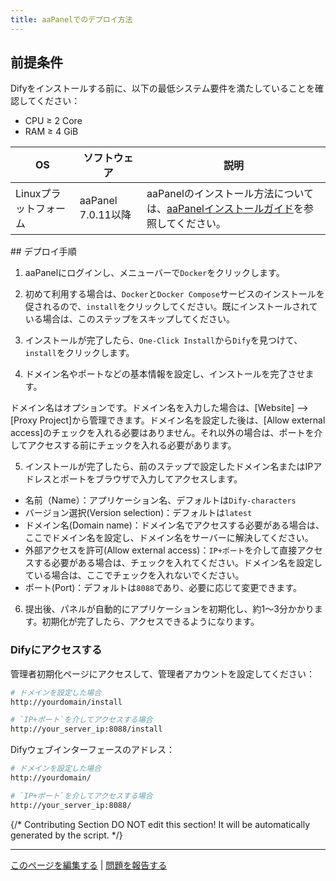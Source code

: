 ```yaml
---
title: aaPanelでのデプロイ方法
---
```



## 前提条件

Difyをインストールする前に、以下の最低システム要件を満たしていることを確認してください：

* CPU ≥ 2 Core
* RAM ≥ 4 GiB

<table>
  <thead>
    <tr>
      <th>OS</th>
      <th>ソフトウェア</th>
      <th>説明</th>
    </tr>
  </thead>
  <tbody>
    <tr>
      <td>Linuxプラットフォーム</td>
      <td>
        <p>aaPanel 7.0.11以降</p>
      </td>
      <td>aaPanelのインストール方法については、<a href="https://www.aapanel.com/new/download.html#install">aaPanelインストールガイド</a>を参照してください。</td>
    </tr>
  </tbody>
</table>
## デプロイ手順

1. aaPanelにログインし、メニューバーで`Docker`をクリックします。

2. 初めて利用する場合は、`Docker`と`Docker Compose`サービスのインストールを促されるので、`install`をクリックしてください。既にインストールされている場合は、このステップをスキップしてください。

3. インストールが完了したら、`One-Click Install`から`Dify`を見つけて、`install`をクリックします。

4. ドメイン名やポートなどの基本情報を設定し、インストールを完了させます。
<Note>
ドメイン名はオプションです。ドメイン名を入力した場合は、[Website] --> [Proxy Project]から管理できます。ドメイン名を設定した後は、[Allow external access]のチェックを入れる必要はありません。それ以外の場合は、ポートを介してアクセスする前にチェックを入れる必要があります。
</Note>

5. インストールが完了したら、前のステップで設定したドメイン名またはIPアドレスとポートをブラウザで入力してアクセスします。
- 名前（Name）：アプリケーション名、デフォルトは`Dify-characters`
- バージョン選択(Version selection)：デフォルトは`latest`
- ドメイン名(Domain name)：ドメイン名でアクセスする必要がある場合は、ここでドメイン名を設定し、ドメイン名をサーバーに解決してください。
- 外部アクセスを許可(Allow external access)：`IP+ポート`を介して直接アクセスする必要がある場合は、チェックを入れてください。ドメイン名を設定している場合は、ここでチェックを入れないでください。
- ポート(Port)：デフォルトは`8088`であり、必要に応じて変更できます。

6. 提出後、パネルが自動的にアプリケーションを初期化し、約1〜3分かかります。初期化が完了したら、アクセスできるようになります。

### Difyにアクセスする

管理者初期化ページにアクセスして、管理者アカウントを設定してください：

```bash
# ドメインを設定した場合
http://yourdomain/install

# `IP+ポート`を介してアクセスする場合
http://your_server_ip:8088/install
```

Difyウェブインターフェースのアドレス：

```bash
# ドメインを設定した場合
http://yourdomain/

# `IP+ポート`を介してアクセスする場合
http://your_server_ip:8088/
```

{/*
Contributing Section
DO NOT edit this section!
It will be automatically generated by the script.
*/}

---

[このページを編集する](https://github.com/langgenius/dify-docs/edit/main/ja-jp/getting-started/install-self-hosted/bt-panel.mdx) | [問題を報告する](https://github.com/langgenius/dify-docs/issues/new?template=docs.yml)

